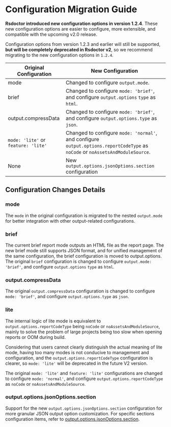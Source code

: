 # Configuration Migration Guide

**Rsdoctor introduced new configuration options in version 1.2.4**. These new configuration options are easier to configure, more extensible, and compatible with the upcoming v2.0 release.

Configuration options from version 1.2.3 and earlier will still be supported, **but will be completely deprecated in Rsdoctor v2**, so we recommend migrating to the new configuration options in `1.2.4`.

| Original Configuration              | New Configuration                                                                                                              |
| ----------------------------------- | ------------------------------------------------------------------------------------------------------------------------------ |
| mode                                | Changed to configure `output.mode`.                                                                                            |
| brief                               | Changed to configure `mode: 'brief'`, and configure `output.options` `type` as `html`.                                         |
| output.compressData                 | Changed to configure `mode: 'brief'`, and configure `output.options.type` as `json`.                                           |
| `mode: 'lite'` or `feature: 'lite'` | Changed to configure `mode: 'normal'`, and configure `output.options.reportCodeType` as `noCode` or `noAssetsAndModuleSource`. |
| None                                | New `output.options.jsonOptions.section` configuration                                                                         |

## Configuration Changes Details

### mode

The `mode` in the original configuration is migrated to the nested `output.mode` for better integration with other output-related configurations.

### brief

The current brief report mode outputs an HTML file as the report page. The new brief mode still supports JSON format, and for unified management of the same configuration, the brief configuration is moved to output.options.
The original `brief` configuration is changed to configure `output.mode: 'brief'`, and configure `output.options` `type` as `html`.

### output.compressData

The original `output.compressData` configuration is changed to configure `mode: 'brief'`, and configure `output.options.type` as `json`.

### lite

The internal logic of lite mode is equivalent to `output.options.reportCodeType` being `noCode` or `noAssetsAndModuleSource`, mainly to solve the problem of large projects being too slow when opening reports or OOM during build.

Considering that users cannot clearly distinguish the actual meaning of lite mode, having too many modes is not conducive to management and configuration, and the `output.options.reportCodeType` configuration is clearer, so `mode: 'lite'` will be deprecated in the future V2 version.

The original `mode: 'lite'` and `feature: 'lite'` configurations are changed to configure `mode: 'normal'`, and configure `output.options.reportCodeType` as `noCode` or `noAssetsAndModuleSource`.

### output.options.jsonOptions.section

Support for the new `output.options.jsonOptions.section` configuration for more granular JSON output option customization. For specific sections configuration items, refer to [output.options.jsonOptions.section](/config/options/output#jsonoptionssection).
